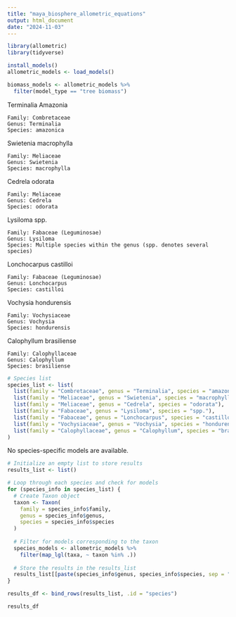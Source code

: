 ```yaml
---
title: "maya_biosphere_allometric_equations"
output: html_document
date: "2024-11-03"
---
```


```r
library(allometric)
library(tidyverse)
```

```r
install_models()
allometric_models <- load_models()
```

```r
biomass_models <- allometric_models %>%
  filter(model_type == "tree biomass")
```

Terminalia Amazonia

    Family: Combretaceae
    Genus: Terminalia
    Species: amazonica

Swietenia macrophylla

    Family: Meliaceae
    Genus: Swietenia
    Species: macrophylla

Cedrela odorata

    Family: Meliaceae
    Genus: Cedrela
    Species: odorata

Lysiloma spp.

    Family: Fabaceae (Leguminosae)
    Genus: Lysiloma
    Species: Multiple species within the genus (spp. denotes several species)

Lonchocarpus castilloi

    Family: Fabaceae (Leguminosae)
    Genus: Lonchocarpus
    Species: castilloi

Vochysia hondurensis

    Family: Vochysiaceae
    Genus: Vochysia
    Species: hondurensis

Calophyllum brasiliense

    Family: Calophyllaceae
    Genus: Calophyllum
    Species: brasiliense

```r
# Species list
species_list <- list(
  list(family = "Combretaceae", genus = "Terminalia", species = "amazonica"),
  list(family = "Meliaceae", genus = "Swietenia", species = "macrophylla"),
  list(family = "Meliaceae", genus = "Cedrela", species = "odorata"),
  list(family = "Fabaceae", genus = "Lysiloma", species = "spp."),
  list(family = "Fabaceae", genus = "Lonchocarpus", species = "castilloi"),
  list(family = "Vochysiaceae", genus = "Vochysia", species = "hondurensis"),
  list(family = "Calophyllaceae", genus = "Calophyllum", species = "brasiliense")
)
```

No species-specific models are available.
```r
# Initialize an empty list to store results
results_list <- list()

# Loop through each species and check for models
for (species_info in species_list) {
  # Create Taxon object
  taxon <- Taxon(
    family = species_info$family,
    genus = species_info$genus,
    species = species_info$species
  )
  
  # Filter for models corresponding to the taxon
  species_models <- allometric_models %>%
    filter(map_lgl(taxa, ~ taxon %in% .))
  
  # Store the results in the results_list
  results_list[[paste(species_info$genus, species_info$species, sep = "_")]] <- species_models
}

results_df <- bind_rows(results_list, .id = "species")
```

```r
results_df
```

